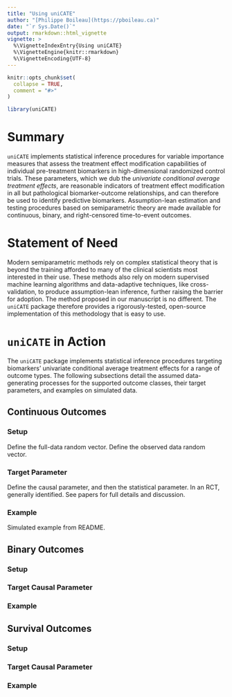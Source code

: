 ```yaml
---
title: "Using uniCATE"
author: "[Philippe Boileau](https://pboileau.ca)"
date: "`r Sys.Date()`"
output: rmarkdown::html_vignette
vignette: >
  %\VignetteIndexEntry{Using uniCATE}
  %\VignetteEngine{knitr::rmarkdown}
  %\VignetteEncoding{UTF-8}
---
```


```r
knitr::opts_chunk$set(
  collapse = TRUE,
  comment = "#>"
)
```

```r
library(uniCATE)
```

# Summary

`uniCATE` implements statistical inference procedures for variable importance
measures that assess the treatment effect modification capabilities of
individual pre-treatment biomarkers in high-dimensional randomized control
trials. These parameters, which we dub the
*univariate conditional average treatment effects*, are reasonable indicators of
treatment effect modification in all but pathological biomarker-outcome
relationships, and can therefore be used to identify predictive biomarkers.
Assumption-lean estimation and testing procedures based on semiparametric theory
are made available for continuous, binary, and right-censored time-to-event
outcomes.

# Statement of Need

Modern semiparametric methods rely on complex statistical theory that is beyond
the training afforded to many of the clinical scientists most interested in
their use. These methods also rely on modern supervised machine learning
algorithms and data-adaptive techniques, like cross-validation, to produce
assumption-lean inference, further raising the barrier for adoption. The method
proposed in our manuscript is no different. The `uniCATE` package therefore
provides a rigorously-tested, open-source implementation of this methodology
that is easy to use.


# `uniCATE` in Action

The `uniCATE` package implements statistical inference procedures targeting
biomarkers' univariate conditional average treatment effects for a range of
outcome types. The following subsections detail the assumed data-generating
processes for the supported outcome classes, their target parameters, and
examples on simulated data.

## Continuous Outcomes

### Setup

Define the full-data random vector. Define the observed data random vector.

### Target Parameter

Define the causal parameter, and then the statistical parameter. In an RCT,
generally identified. See papers for full details and discussion.

### Example

Simulated example from README.

## Binary Outcomes

### Setup

### Target Causal Parameter

### Example

## Survival Outcomes

### Setup

### Target Causal Parameter

### Example
